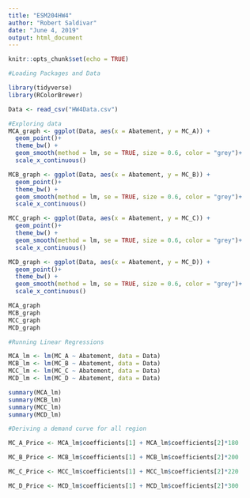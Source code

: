 ```yaml
---
title: "ESM204HW4"
author: "Robert Saldivar"
date: "June 4, 2019"
output: html_document
---
```


```r
knitr::opts_chunk$set(echo = TRUE)
```

```r
#Loading Packages and Data

library(tidyverse)
library(RColorBrewer)

Data <- read_csv("HW4Data.csv")
```

```r
#Exploring data
MCA_graph <- ggplot(Data, aes(x = Abatement, y = MC_A)) + 
  geom_point()+
  theme_bw() +
  geom_smooth(method = lm, se = TRUE, size = 0.6, color = "grey")+
  scale_x_continuous()

MCB_graph <- ggplot(Data, aes(x = Abatement, y = MC_B)) + 
  geom_point()+
  theme_bw() +
  geom_smooth(method = lm, se = TRUE, size = 0.6, color = "grey")+
  scale_x_continuous()

MCC_graph <- ggplot(Data, aes(x = Abatement, y = MC_C)) + 
  geom_point()+
  theme_bw() +
  geom_smooth(method = lm, se = TRUE, size = 0.6, color = "grey")+
  scale_x_continuous()

MCD_graph <- ggplot(Data, aes(x = Abatement, y = MC_D)) + 
  geom_point()+
  theme_bw() +
  geom_smooth(method = lm, se = TRUE, size = 0.6, color = "grey")+
  scale_x_continuous()

MCA_graph
MCB_graph
MCC_graph
MCD_graph
```

```r
#Running Linear Regressions

MCA_lm <- lm(MC_A ~ Abatement, data = Data)
MCB_lm <- lm(MC_B ~ Abatement, data = Data)
MCC_lm <- lm(MC_C ~ Abatement, data = Data)
MCD_lm <- lm(MC_D ~ Abatement, data = Data)

summary(MCA_lm)
summary(MCB_lm)
summary(MCC_lm)
summary(MCD_lm)
```


```r
#Deriving a demand curve for all region

MC_A_Price <- MCA_lm$coefficients[1] + MCA_lm$coefficients[2]*180

MC_B_Price <- MCB_lm$coefficients[1] + MCB_lm$coefficients[2]*200

MC_C_Price <- MCC_lm$coefficients[1] + MCC_lm$coefficients[2]*220

MC_D_Price <- MCD_lm$coefficients[1] + MCD_lm$coefficients[2]*300

```

```r

```

